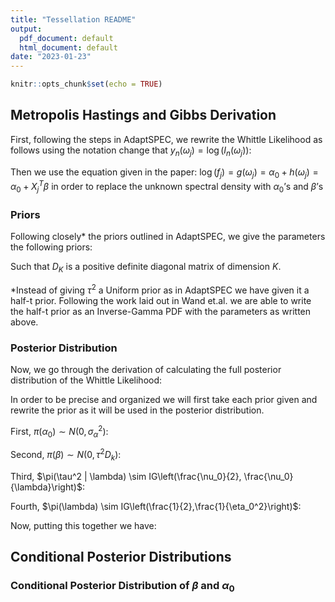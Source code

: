 ```yaml
---
title: "Tessellation README"
output:
  pdf_document: default
  html_document: default
date: "2023-01-23"
---
```


```r
knitr::opts_chunk$set(echo = TRUE)
```

## Metropolis Hastings and Gibbs Derivation


First, following the steps in AdaptSPEC, we rewrite the Whittle Likelihood as follows using the notation change that $y_n(\omega_j) = \log(I_n(\omega_j))$:

\begin{align*}
p(x|f) &= (2\pi)^{n/2} \prod_{j=0}^{n-1}\exp\{-\frac{1}{2} [\log f(\omega_j) + I_n(\omega_j)/f(\omega_j)]\}\\
&= (2\pi)^{-n/2}\prod_{j=0}^{n-1}\exp\left\{-\frac{1}{2}\left[\log (f(\omega_j)) + \frac{\exp\{\log(I_n(\omega_j))\}}{\exp\{\log(f(\omega_j))\}}\right]\right\} \\
\end{align*}

Then we use the equation given in the paper: $\log (f_j) = g(\omega_j) = \alpha_0 + h(\omega_j) = \alpha_0 + X_j^T \beta$ in order to replace the unknown spectral density with $\alpha_0$'s and $\beta$'s

\begin{align*}
&= (2\pi)^{-n/2}\prod_{j=0}^{n-1}\exp\left\{-\frac{1}{2}\left[\log (f(\omega_j)) + \frac{\exp\{y_n(\omega_j)\}}{\exp\{\log(f(\omega_j))\}}\right]\right\} \\
\mathcal{L}(\alpha_0,\beta,\tau^2 | y)&= (2\pi)^{-n/2}\prod_{j=0}^{n-1}\exp\left\{-\frac{1}{2}\left[ \alpha_0 + X_j^T \beta + \frac{\exp\{y_j\}}{\exp\{\alpha_0 + X_j^T \beta\}} \right]\right\}\\
&= (2\pi)^{-n/2}\prod_{j=0}^{n-1} \exp\left\{-\frac{1}{2} \left[ \alpha_0 + X_j^T\beta + \exp\{y_j - \alpha_0 - X_j^T \beta\} \right]\right\} \\
&= (2\pi)^{-n/2}\exp\left\{-\frac{1}{2}[\alpha_0 n + 1_n X\beta + \sum^{n-1}_{j=0}\exp\{y_j-\alpha_0 - X^T_j \beta\}]\right\} \\
\end{align*}

### Priors 

Following closely* the priors outlined in AdaptSPEC, we give the parameters the following priors:
\begin{align*}
\pi(\alpha) &\sim N(0,\sigma^2_\alpha) \\
\pi(\beta) &\sim N(0,\tau^2,D_K) \\
\pi(\tau^2 | \lambda) &\sim IG\left(\frac{\nu_0}{2}, \frac{\nu_0}{\lambda}\right) \\
\pi(\lambda) &\sim IG\left(\frac{1}{2},\frac{1}{\eta_0^2}\right) \\
\end{align*}

Such that $D_K$ is a positive definite diagonal matrix of dimension $K$. 

 *Instead of giving $\tau^2$ a Uniform prior as in AdaptSPEC we have given it a half-t prior. Following the work laid out in Wand et.al. we are able to write the half-t prior as an Inverse-Gamma PDF with the parameters as written above.

### Posterior Distribution

Now, we go through the derivation of calculating the full posterior distribution of the Whittle Likelihood:
\begin{align*}
\pi(\beta, \tau^2, \alpha_0, \lambda | y) \propto \mathcal{L}(\beta, \tau^2, \alpha_0, \lambda | y) \cdot \pi(\beta) \cdot \pi(\tau^2 | \lambda) \cdot \pi(\lambda) \cdot \pi(\alpha_0)
\end{align*}

In order to be precise and organized we will first take each prior given and rewrite the prior as it will be used in the posterior distribution.

First, $\pi(\alpha_0) \sim N(0, \sigma^2_\alpha)$:
\begin{align*}
\pi(\alpha_0) &= \frac{1}{\sqrt{2\pi \sigma^2}}\exp\left\{-\frac{\alpha_0^2}{2\sigma_\alpha^2}\right\} \\
&\propto \exp\left\{-\frac{\alpha_0^2}{2\sigma^2_{\alpha}}\right\}
\end{align*}

Second, $\pi(\beta) \sim N(0, \tau^2D_k)$:
\begin{align*}
\pi(\beta) &= \frac{1}{\sqrt{(2\pi)^K |\tau^2 D_K|}}\exp\left\{-\frac{1}{2}\beta^T(\tau^2D_K)^{-1}\beta\right\}\\
&\propto (\tau^2)^{-K/2} \cdot \exp\left\{-\frac{1}{2}\beta^T(\tau^2D_K)^{-1}\beta\right\}
\end{align*}

Third, $\pi(\tau^2 | \lambda) \sim IG\left(\frac{\nu_0}{2}, \frac{\nu_0}{\lambda}\right)$:
\begin{align*}
\pi(\tau^2 | \lambda) &= \frac{\left(\frac{\nu_0}{\lambda}\right)^{\nu_0/2}}{\Gamma\left(\frac{\nu_0}{2}\right)}\cdot\left(\frac{1}{\tau^2}\right)^{\frac{\nu_0}{2} + 1}\cdot \exp\left\{-\frac{\nu_0}{\tau^2\lambda}\right\}\\
&\propto \frac{1}{\lambda^{\nu_0/2}}\left(\frac{1}{\tau^2}\right)^{\frac{\nu_0}{2} + 1}\cdot \exp\left\{-\frac{\nu_0}{\tau^2\lambda}\right\}
\end{align*}

Fourth, $\pi(\lambda) \sim IG\left(\frac{1}{2},\frac{1}{\eta_0^2}\right)$:
\begin{align*}
\pi(\lambda) &= \frac{\left(\frac{1}{\eta_0^2}\right)^{1/2}}{\Gamma(1/2)}\left(\frac{1}{\lambda}\right)^{3/2}\exp\left\{-\frac{1}{\lambda\eta_0^2}\right\} \\
&\propto \left(\frac{1}{\lambda}\right)^{3/2} \exp\left\{-\frac{1}{\lambda\eta_0^2}\right\}
\end{align*}

Now, putting this together we have:
\begin{align*}
\pi(\beta, \tau^2, \alpha_0, \lambda | y)  &\propto (2\pi)^{-n/2}\exp\left\{-\frac{1}{2}[\alpha_0 n + 1_n X\beta + \sum^{n-1}_{j=0}\exp\{y_j-\alpha_0 - X^T_j \beta\}]\right\} \cdot \exp\left\{-\frac{\alpha_0^2}{2\sigma^2_{\alpha}}\right\} \\
&\cdot (\tau^2)^{-K/2} \cdot \exp\left\{-\frac{1}{2}\beta^T(\tau^2D_K)^{-1}\beta\right\} \cdot \frac{1}{\lambda^{\nu_0/2}}\left(\frac{1}{\tau^2}\right)^{\frac{\nu_0}{2} + 1}\cdot \exp\left\{-\frac{\nu_0}{\tau^2\lambda}\right\} \cdot \left(\frac{1}{\lambda}\right)^{3/2} \exp\left\{-\frac{1}{\lambda\eta_0^2}\right\}
\end{align*}

## Conditional Posterior Distributions

### Conditional Posterior Distribution of $\beta$ and $\alpha_0$

\begin{align*}
\pi(\beta,\alpha_0) \propto \exp\left\{-\frac{1}{2}\left[\alpha_0 n + \frac{\alpha_0^2}{\sigma^2_{\alpha}} + 1_{n}X\beta + \frac{1}{\tau^2}\beta^T(D_K)^{-1}\beta + \sum^{n-1}_{j=0} \exp\left\{y_j - \alpha_0 - X^T_j\beta\right\}\right]\right\}
\end{align*}


